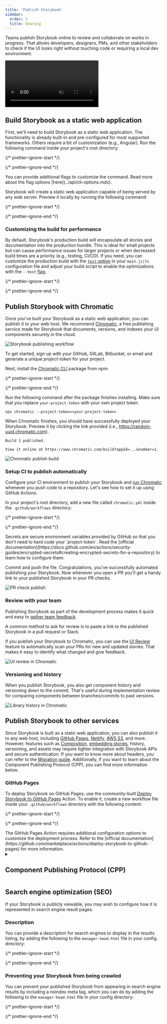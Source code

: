 ```yaml
---
title: 'Publish Storybook'
sidebar:
  order: 1
  title: Sharing
---
```


<YouTubeCallout id="zhrboql8UuU" title="How to Test UI AUTOMATICALLY — Storybook and Chromatic" />

Teams publish Storybook online to review and collaborate on works in progress. That allows developers, designers, PMs, and other stakeholders to check if the UI looks right without touching code or requiring a local dev environment.

<video autoPlay muted playsInline loop>
  <source src="storybook-workflow-publish.mp4" type="video/mp4" />
</video>

## Build Storybook as a static web application

First, we'll need to build Storybook as a static web application. The functionality is already built-in and pre-configured for most supported frameworks. Others require a bit of customization (e.g., Angular). Run the following command inside your project's root directory:

{/* prettier-ignore-start */}

<CodeSnippets path="custom-build-script-production.md" />

{/* prettier-ignore-end */}

<Callout variant="info" icon="💡">
  You can provide additional flags to customize the command. Read more about the flag options [here](../api/cli-options.mdx).
</Callout>

Storybook will create a static web application capable of being served by any web server. Preview it locally by running the following command:

{/* prettier-ignore-start */}

<CodeSnippets path="preview-storybook-production-mode.md" />

{/* prettier-ignore-end */}

### Customizing the build for performance

By default, Storybook's production build will encapsulate all stories and documentation into the production bundle. This is ideal for small projects but can cause performance issues for larger projects or when decreased build times are a priority (e.g., testing, CI/CD). If you need, you can customize the production build with the [`test` option](../api/main-config-build.mdx#test) in your `main.js|ts` configuration file and adjust your build script to enable the optimizations with the `--test` [flag](../api/cli-options.mdx#build).

{/* prettier-ignore-start */}

<CodeSnippets path="storybook-build-test-flag.md" />

{/* prettier-ignore-end */}

## Publish Storybook with Chromatic

Once you've built your Storybook as a static web application, you can publish it to your web host. We recommend [Chromatic](https://www.chromatic.com/?utm_source=storybook_website\&utm_medium=link\&utm_campaign=storybook), a free publishing service made for Storybook that documents, versions, and indexes your UI components securely in the cloud.

![Storybook publishing workflow](../_assets/sharing/workflow-publish.png)

To get started, sign up with your GitHub, GitLab, Bitbucket, or email and generate a unique *project-token* for your project.

Next, install the [Chromatic CLI](https://www.npmjs.com/package/chromatic) package from npm:

{/* prettier-ignore-start */}

<CodeSnippets path="chromatic-install.md" />

{/* prettier-ignore-end */}

Run the following command after the package finishes installing. Make sure that you replace `your-project-token` with your own project token.

```shell
npx chromatic --project-token=<your-project-token>
```

When Chromatic finishes, you should have successfully deployed your Storybook. Preview it by clicking the link provided (i.e., https://random-uuid.chromatic.com).

```shell
Build 1 published.

View it online at https://www.chromatic.com/build?appId=...&number=1.
```

![Chromatic publish build](../_assets/sharing/build-publish-only.png)

### Setup CI to publish automatically

Configure your CI environment to publish your Storybook and [run Chromatic](https://www.chromatic.com/docs/ci?utm_source=storybook_website\&utm_medium=link\&utm_campaign=storybook) whenever you push code to a repository. Let's see how to set it up using GitHub Actions.

In your project's root directory, add a new file called `chromatic.yml` inside the `.github/workflows` directory:

{/* prettier-ignore-start */}

<CodeSnippets path="chromatic-github-action.md" />

{/* prettier-ignore-end */}

<Callout variant="info" icon="💡">
  Secrets are secure environment variables provided by GitHub so that you don't need to hard code your `project-token`. Read the [official documentation](https://docs.github.com/en/actions/security-guides/encrypted-secrets#creating-encrypted-secrets-for-a-repository) to learn how to configure them.
</Callout>

Commit and push the file. Congratulations, you've successfully automated publishing your Storybook. Now whenever you open a PR you’ll get a handy link to your published Storybook in your PR checks.

![PR check publish](../_assets/sharing/prbadge-publish.png)

### Review with your team

Publishing Storybook as part of the development process makes it quick and easy to [gather team feedback](https://storybook.js.org/tutorials/design-systems-for-developers/react/en/review/).

A common method to ask for review is to paste a link to the published Storybook in a pull request or Slack.

If you publish your Storybook to Chromatic, you can use the [UI Review](https://www.chromatic.com/features/publish?utm_source=storybook_website\&utm_medium=link\&utm_campaign=storybook) feature to automatically scan your PRs for new and updated stories. That makes it easy to identify what changed and give feedback.

![UI review in Chromatic](../_assets/sharing/workflow-uireview.png)

### Versioning and history

When you publish Storybook, you also get component history and versioning down to the commit. That's useful during implementation review for comparing components between branches/commits to past versions.

![Library history in Chromatic](../_assets/sharing/workflow-history-versioning.png)

## Publish Storybook to other services

Since Storybook is built as a static web application, you can also publish it to any web host, including [GitHub Pages](https://docs.github.com/en/pages), [Netlify](https://www.netlify.com/), [AWS S3](https://aws.amazon.com/s3/), and more. However, features such as [Composition](./storybook-composition.mdx), [embedding stories](./embed.mdx), history, versioning, and assets may require tighter integration with Storybook APIs and secure authentication. If you want to know more about headers, you can refer to the [Migration guide](https://github.com/storybookjs/storybook/blob/main/MIGRATION.md#deploying-build-artifacts). Additionally, if you want to learn about the Component Publishing Protocol (CPP), you can find more information below.

### GitHub Pages

To deploy Storybook on GitHub Pages, use the community-built [Deploy Storybook to GitHub Pages](https://github.com/bitovi/github-actions-storybook-to-github-pages) Action. To enable it, create a new workflow file inside your `.github/workflows` directory with the following content:

{/* prettier-ignore-start */}

<CodeSnippets path="ghp-github-action.md" />

{/* prettier-ignore-end */}

<Callout variant="info">
  The GitHub Pages Action requires additional configuration options to customize the deployment process. Refer to the [official documentation](https://github.com/marketplace/actions/deploy-storybook-to-github-pages) for more information.
</Callout>

<details>
  <summary><h2>Component Publishing Protocol (CPP)</h2></summary>

  Storybook can communicate with services that host built Storybooks online. This enables features such as [Composition](./storybook-composition.mdx). We categorize services via compliance with the "Component Publishing Protocol" (CPP) with various levels of support in Storybook.

  ### CPP level 1

  This level of service serves published Storybooks and makes the following available:

  * Versioned endpoints, URLs that resolve to different published Storybooks depending on a `version=x.y.z` query parameter (where `x.y.z` is the released version of the package).
  * Support for `/index.json` (formerly `/stories.json`) endpoint, which returns a list of stories and their metadata.
  * Support for `/metadata.json` and the `releases` field.

  Example: [Chromatic](https://www.chromatic.com/?utm_source=storybook_website\&utm_medium=link\&utm_campaign=storybook)

  ### CPP level 0

  This level of service can serve published Storybooks but has no further integration with Storybook’s APIs.

  Examples: [Netlify](https://www.netlify.com/), [S3](https://aws.amazon.com/en/s3/)
</details>

## Search engine optimization (SEO)

If your Storybook is publicly viewable, you may wish to configure how it is represented in search engine result pages.

### Description

You can provide a description for search engines to display in the results listing, by adding the following to the `manager-head.html` file in your config directory:

{/* prettier-ignore-start */}

<CodeSnippets path="seo-description.md" />

{/* prettier-ignore-end */}

### Preventing your Storybook from being crawled

You can prevent your published Storybook from appearing in search engine results by including a noindex meta tag, which you can do by adding the following to the `manager-head.html` file in your config directory:

{/* prettier-ignore-start */}

<CodeSnippets path="seo-noindex.md" />

{/* prettier-ignore-end */}
